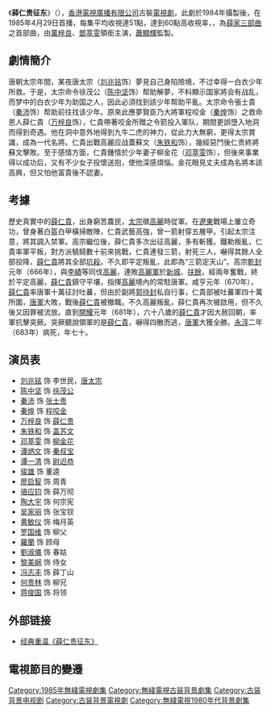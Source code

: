 {{Unreferenced|time=2021-01-19T05:04:00+00:00}}
{{無綫劇集
| 中文劇名=薛仁贵征东
| 英文劇名=Legend Of The General Who Never Was
| 圖像=
| 製作年份=1984年
| 海外推出日期=1985年4月
| 翡翠台首播日期=1985.04.29- 1985.05.24
| 翡翠台首播時間=逢星期一至五<br/>20:30-21:30
| 監製=[[蕭顯輝|蕭顯輝]]
| 編導=[[羅鎮岳|羅鎮岳]]、[[李翰韜|李翰韜]]、[[余明生|余明生]]、[[衛翰韜|衛翰韜]]
| 製作統籌=[[林子欣|林子欣]]
| 助理編導={{nowrap|[[李良成|李良成]]、[[陳蝶娟|陳蝶娟]]、[[鄭健榮|鄭健榮]]、[[李偉洪|李偉洪]]、<br/>[[吳碧筠|吳碧筠]]}}
| 編審=[[胡沙|胡　沙]]
| 編劇=[[盧新燕|盧新燕]]、[[李登|李　登]]、[[何耀宏|何耀宏]]、[[黃浩華|黃浩華]]
| 集數=20
| 劇種=古裝
| 每集長度=20 x 45.0mins
| 外景={{HKG-1959}}
| 製作公司=[[電視廣播有限公司|電視廣播有限公司]]
| 主演=[[萬梓良|萬梓良]]、[[鄧萃雯|鄧萃雯]]、[[吳家麗|吳家麗]]、[[秦沛|秦　沛]]、[[陶大宇|陶大宇]]、[[劉兆銘|劉兆銘]]、[[秦煌|秦　煌]]、[[譚炳文|譚炳文]]、[[廖啟智|廖啟智]]
| 主題曲=两地情
| 作曲=[[顾嘉辉|顾嘉辉]]
| 填詞=[[鄧偉雄|鄧偉雄]]
| 主唱=[[鲍翠薇|鲍翠薇]]
| 插曲=情心深处
| 作曲2=[[顾嘉辉|顾嘉辉]]
| 填詞2=[[鄧偉雄|鄧偉雄]]
| 主唱2=[[鲍翠薇|鲍翠薇]]
| 续集=《[[薛丁山征西|薛丁山征西]]》（1986年）<br>《[[薛剛反唐|薛剛反唐]]》（1986年）
}}

《'''薛仁贵征东'''》（{{lang-en|'''Legend Of The General Who Never Was'''}}），[[香港|香港]][[電視廣播有限公司|電視廣播有限公司]]古裝[[電視劇|電視劇]]，此劇於1984年攝製後，在1985年4月29日首播，每集平均收視達51點，達到60點高收視率，，為[[薛仁貴|薛家三部曲]]之首部曲，由[[萬梓良|萬梓良]]、[[鄧萃雯|鄧萃雯]]領銜主演，[[蕭顯輝|蕭顯輝]]監製。

== 劇情簡介 ==
唐朝太宗年間，某夜唐太宗（[[刘兆铭|刘兆铭]]饰）夢見自己身陷險境，不过幸得一白衣少年所救。于是，太宗命令徐茂公（[[陈中坚|陈中坚]]饰）帮助解夢，不料顯示国家將会有战乱，而梦中的白衣少年为助国之人，因此必須找到該少年帮助平亂。太宗命令張士貴（[[秦沛|秦沛]]饰）帮助前往找该少年。原來此應夢賢臣乃大將軍程咬金（[[秦煌|秦煌]]饰）之救命恩人薛仁貴（[[万梓良|万梓良]]饰），仁貴帶著咬金所贈之令箭投入軍队，期間更誤墮入地洞而得到奇遇。他在洞中意外地得到九牛二虎的神力，從此力大無窮，更得太宗賞識，成為一代名將。仁貴出戰高麗应战蓋蘇文（[[朱铁和|朱铁和]]饰），幾經惡鬥後仁贵終將蘇文擊敗。至于感情方面，仁貴鍾情於少年妻子柳金花（[[邓萃雯|邓萃雯]]饰），但後來事業得以成功后，又有不少女子投懷送抱，使他深感煩惱。金花眼見丈夫成為名將本該高興，但又怕他富貴後不認妻。

== 考據 ==
歷史真實中的[[薛仁貴|薛仁貴]]，出身窮苦農民，[[太宗|太宗]]徵[[高麗|高麗]]時從軍。在[[遼東|遼東]]戰場上屢立奇功，曾身著白盔白甲橫掃敵陣，仁貴武藝高強，曾一箭射穿五層甲。引起太宗注意，將其調入禁軍。高宗繼位後，薛仁貴多次出征高麗，多有斬獲。鐵勒叛亂，仁貴率軍平叛，對方派驍騎數十前來挑戰，仁貴連發三箭，射死三人，嚇得其餘人全部投降，[[薛仁貴|薛仁貴]]將其全部[[坑殺|坑殺]]。不久即平定叛亂，此即為“三箭定天山”。高宗[[乾封|乾封]]元年（666年），與[[李績|李績]]等同伐[[高麗|高麗]]，連敗[[高麗軍|高麗軍]]於[[新城|新城]]、[[扶餘|扶餘]]，經兩年奮戰，終於平定高麗，[[薛仁貴|薛仁貴]]鎮守平壤，指揮[[高麗|高麗]]境內的常駐唐軍。咸亨元年（670年），[[薛仁貴|薛仁貴]]率唐軍十萬征討吐蕃，但由於副將[[郭待封|郭待封]]私自行事，仁貴部被吐蕃軍四十萬所圍，[[唐軍|唐軍]]大敗，戰後[[薛仁貴|薛仁貴]]被撤職。不久高麗叛亂，薛仁貴再次被啟用，但不久後又因罪被流放。直到[[開耀|開耀]]元年（681年），六十八歲的[[薛仁貴|薛仁貴]]才因大赦回朝，率軍抗擊突厥。突厥聽說領軍的是[[薛仁貴|薛仁貴]]，嚇得四散而逃，[[唐軍|唐軍]]大獲全勝。[[永淳|永淳]]二年（683年）病死，年七十。

==演员表==
*[[刘兆铭|刘兆铭]] 饰 李世民，[[唐太宗|唐太宗]]
*[[陈中坚|陈中坚]] 饰 [[李世勣|徐茂公]]
*[[秦沛|秦沛]] 饰 [[张士贵|张士贵]]
*[[秦煌|秦煌]] 饰 [[程咬金|程咬金]]
*[[万梓良|万梓良]] 饰 [[薛仁贵|薛仁贵]]
*[[朱铁和|朱铁和]] 饰 [[盖苏文|盖苏文]]
*[[邓萃雯|邓萃雯]] 饰 [[柳氏_(薛仁貴妻)|柳金花]]
*[[谭炳文|谭炳文]] 饰 [[秦叔宝|秦叔宝]]
*[[谭一清|谭一清]] 饰 [[尉迟恭|尉迟恭]]
*[[骏雄|骏雄]] 饰 董逵
*[[廖启智|廖启智]] 饰 周青
*[[骆应钧|骆应钧]] 饰 薛万彻
*[[陶大宇|陶大宇]] 饰 何宗宪
*[[吴家丽|吴家丽]] 饰 张宝钗		
*[[黄敏仪|黄敏仪]] 饰 梅月英
*[[罗国维|罗国维]] 饰 柳父
*[[羅蘭_(香港)|羅蘭]] 饰 顾母
*[[劉淑儀_(演員)|劉淑儀]] 饰 春姑
*[[黎美娴|黎美娴]] 饰 侍女
*[[冯志丰|冯志丰]] 饰 薛丁山
*[[何贵林|何贵林]] 饰 柳兄
*[[蒋俊国|蒋俊国]] 饰 将领

==外部链接==
*[https://programme.mytvsuper.com/tc/105792/%E8%96%9B%E4%BB%81%E8%B2%B4%E5%BE%81%E6%9D%B1 经典重温《薛仁贵征东》]

==電視節目的變遷==

{{電視節目的變遷
|電視台={{HKG-NOC}}[[無綫電視|無綫電視]][[翡翠台|翡翠台]]
|播放檔次=星期一至五 20:30-21:30 時段
|節目名稱=薛仁贵征东<br/>(1985.04.29- 1985.05.24)
|上一節目=[[好女当差|好女当差]]<br/>(1985.04.01 - 1985.04.26)
|下一節目=[[大香港|大香港]]<br/>(1985.05.27 - 1985.07.05)
}}

{{廖啟智}}
[[Category:1985年無綫電視劇集|Category:1985年無綫電視劇集]]
[[Category:無綫電視古装背景劇集|Category:無綫電視古装背景劇集]]
[[Category:古装背景电视剧|Category:古装背景电视剧]]
[[Category:古装背景電視劇|Category:古装背景電視劇]]
[[Category:無綫電視1980年代背景劇集|Category:無綫電視1980年代背景劇集]]